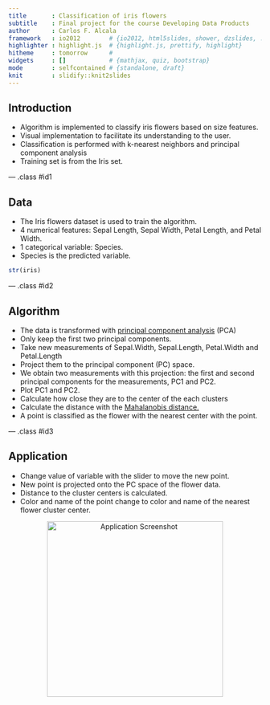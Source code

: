 ---
title       : Classification of iris flowers
subtitle    : Final project for the course Developing Data Products
author      : Carlos F. Alcala
framework   : io2012        # {io2012, html5slides, shower, dzslides, ...}
highlighter : highlight.js  # {highlight.js, prettify, highlight}
hitheme     : tomorrow      # 
widgets     : []            # {mathjax, quiz, bootstrap}
mode        : selfcontained # {standalone, draft}
knit        : slidify::knit2slides
---

## Introduction

*	Algorithm is implemented to classify iris flowers based on size features. 
*	Visual implementation to facilitate its understanding to the user. 
*	Classification is performed with k-nearest neighbors and principal component analysis
*	Training set is from the Iris set.

--- .class #id1 

## Data

* The Iris flowers dataset is used to train the algorithm. 
* 4 numerical features: Sepal Length, Sepal Width, Petal Length, and Petal Width.
* 1 categorical variable: Species. 
* Species is the predicted variable.

```{r message = F, comment = NA}
str(iris)
```

--- .class #id2

## Algorithm

* The data is transformed with <a href="http://en.wikipedia.org/wiki/Principal_component_analysis">principal component analysis</a> (PCA)
* Only keep the first two principal components.
* Take new measurements of Sepal.Width, Sepal.Length, Petal.Width and Petal.Length 
* Project them to the principal component (PC) space. 
* We obtain two measurements with this projection: the first and second principal components for the measurements, PC1 and PC2. 
* Plot PC1 and PC2. 
* Calculate how close they are to the center of the each clusters 
* Calculate the distance with the <a href='http://en.wikipedia.org/wiki/Mahalanobis_distance'>Mahalanobis distance.</a>
* A point is classified as the flower with the nearest center with the point.

--- .class #id3


## Application

* Change value of variable with the slider to move the new point.
* New point is projected onto the PC space of the flower data.
* Distance to the cluster centers is calculated.
* Color and name of the point change to color and name of the nearest flower cluster center.

<center><img src="iris_presentation.png" alt="Application Screenshot" height="350"></center>


